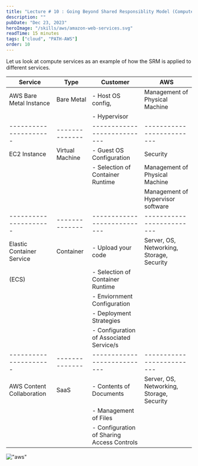 ```yaml
---
title: "Lecture # 10 : Going Beyond Shared Responsiblity Model (Compute Services)"
description: ""
pubDate: "Dec 23, 2023"
heroImage: "/skills/aws/amazon-web-services.svg"
readTime: 15 minutes
tags: ["cloud", "PATH-AWS"]
order: 10
---
```



<Section
	link="srm-compute"
	title="Shared Respon siblity Model for Compute Services"
/>

Let us look at compute services as an example of how the SRM is applied to different services.

| Service                   | Type            | Customer                                   | AWS                                       |
| ------------------------- | --------------- | ------------------------------------------ | ----------------------------------------- |
| AWS Bare Metal Instance   | Bare Metal      | - Host OS config,                          | Management of Physical Machine            |
|                           |                 | - Hypervisor                               |                                           |
| ---------------------     | --------------  | ---------------------------                | -------------------------                 |
| EC2 Instance              | Virtual Machine | - Guest OS Configuration                   | Security                                  |
|                           |                 | - Selection of Container Runtime           | Management of Physical Machine            |
|                           |                 |                                            | Management of Hypervisor software         |
| ---------------------     | --------------  | ---------------------------                | -------------------------                 |
| Elastic Container Service | Container       | - Upload your code                         | Server, OS, Networking, Storage, Security |
| (ECS)                     |                 | - Selection of Container Runtime           |                                           |
|                           |                 | - Enviornment Configuration                |                                           |
|                           |                 | - Deployment Strategies                    |                                           |
|                           |                 | - Configuration of Associated Service/s    |                                           |
| ---------------------     | --------------  | ---------------------------                | -------------------------                 |
| AWS Content Collaboration | SaaS            | - Contents of Documents                    | Server, OS, Networking, Storage, Security |
|                           |                 | - Management of Files                      |                                           |
|                           |                 | - Configuration of Sharing Access Controls |                                           |

!["aws"](/content/cloud/aws/srm.svg)